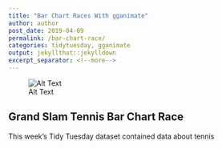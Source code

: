 ```yaml
---
title: "Bar Chart Races With gganimate"
author: author
post_date: 2019-04-09
permalink: /bar-chart-race/
categories: tidytuesday, gganimate
output: jekyllthat::jekylldown
excerpt_separator: <!--more-->
---
```


![Alt Text](~/Desktop/tidytuesday/grand-slam-tennis/barplot_race.gif)

## Grand Slam Tennis Bar Chart Race

This week's Tidy Tuesday dataset contained data about tennis 